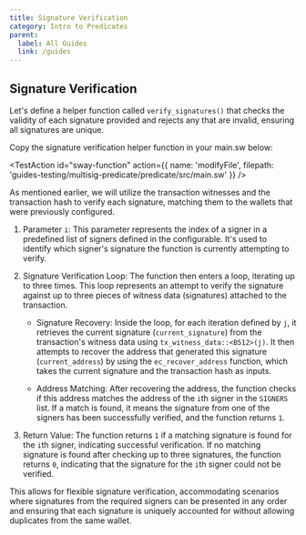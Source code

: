 ```yaml
---
title: Signature Verification
category: Intro to Predicates
parent:
  label: All Guides
  link: /guides
---
```


## Signature Verification

Let's define a helper function called `verify_signatures()` that checks the validity of each signature provided and rejects any that are invalid, ensuring all signatures are unique.

Copy the signature verification helper function in your main.sw below:

<TestAction
id="sway-function"
action={{
  name: 'modifyFile',
  filepath: 'guides-testing/multisig-predicate/predicate/src/main.sw'
}}
/>

<CodeImport
  file="../../examples/intro-to-predicates/predicate/src/main.sw"
  comment="signature_verification_parent"
  commentType="//"
  lang="sway"
/>

As mentioned earlier, we will utilize the transaction witnesses and the transaction hash to verify each signature, matching them to the wallets that were previously configured.

1. Parameter `i`: This parameter represents the index of a signer in a predefined list of signers defined in the configurable. It's used to identify which signer's signature the function is currently attempting to verify.

2. Signature Verification Loop: The function then enters a loop, iterating up to three times. This loop represents an attempt to verify the signature against up to three pieces of witness data (signatures) attached to the transaction.

   - Signature Recovery: Inside the loop, for each iteration defined by `j`, it retrieves the current signature (`current_signature`) from the transaction's witness data using `tx_witness_data::<B512>(j)`. It then attempts to recover the address that generated this signature (`current_address`) by using the `ec_recover_address` function, which takes the current signature and the transaction hash as inputs.

   - Address Matching: After recovering the address, the function checks if this address matches the address of the `i`th signer in the `SIGNERS` list. If a match is found, it means the signature from one of the signers has been successfully verified, and the function returns `1`.

<CodeImport
  file="../../examples/intro-to-predicates/predicate/src/main.sw"
  comment="verification_loop"
  commentType="//"
  lang="sway"
/>

3. Return Value: The function returns `1` if a matching signature is found for the `i`th signer, indicating successful verification. If no matching signature is found after checking up to three signatures, the function returns `0`, indicating that the signature for the `i`th signer could not be verified.

This allows for flexible signature verification, accommodating scenarios where signatures from the required signers can be presented in any order and ensuring that each signature is uniquely accounted for without allowing duplicates from the same wallet.
